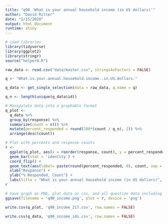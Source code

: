 ```yaml
---
title: "q90 'What is your annual household income (in US dollars)'"
author: "David Ritter"
date: "2/15/2020"
output: html_document
runtime: shiny
---
```


```r
# Load libraries
library(tidyverse)
library(ggplot2)
library(stringr)
source("helper0.R")
```

```r
raw_data <- read.csv("data/master.csv", stringsAsFactors = FALSE)
```

```r
q <- "What.is.your.annual.household.income..in.US.dollars."

q_data <- get_single_selection(data = raw_data, q.name = q)

q_n <- length(unique(q_data$id))
```

```r
# Manipulate data into a graphable format
q_plot <-
  q_data %>%
  group_by(response) %>%
  summarize(count = n()) %>%
  mutate(percent_responded = round(100*(count / q_n), 2)) %>%
  arrange(desc(count))
```

```r
# Plot with percents and response counts
r <- 
  ggplot(q_plot, aes(x = reorder(response, count), y = percent_responded)) +
  geom_bar(stat = 'identity') +
  coord_flip() +
  geom_text(aes(label= paste(round(percent_responded, 0), count, sep = "%:"))) +
  xlab("Response") +
  ylab("% Responded, Count") +
  labs(title = "What is your annual household income (in US dollars)", subtitle = q_n)
r
```

```r
# Save graph as PNG, plot data as csv, and all question data including response IDs as csv (save question n and N at end of plot file as "_x.x")
ggsave(filename = 'q90_income.png', plot = r, device = 'png')

write.csv(q_plot, 'q90_income_217.csv', row.names = FALSE)

write.csv(q_data, 'q90_income_ids.csv', row.names = FALSE)
```

